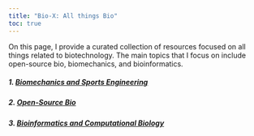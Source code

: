 ---
title: "Bio-X: All things Bio"
toc: true
---

On this page, I provide a curated collection of resources focused on all things related to biotechnology. The main topics that I focus on include open-source bio, biomechanics, and bioinformatics.

##### 1. [Biomechanics and Sports Engineering](biomech_sports_be.qmd)

##### 2. [Open-Source Bio](opensource_bio.qmd)

##### 3. [Bioinformatics and Computational Biology](bioinf.qmd)
